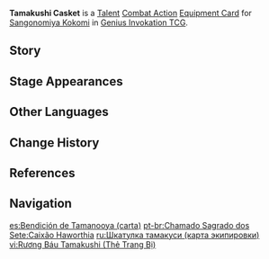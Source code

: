 {{About|the [[Genius Invokation TCG]] Equipment Card|[[Sangonomiya Kokomi]]'s 1st Ascension Passive|Tamakushi Casket}}
{{Genius Invokation TCG Infobox
|title     = Tamakushi Casket
|id        = 212051
|image     = Tamakushi Casket Equipment Card.png
|type      = Equipment Card
|group     = Talent;Combat Action
|character = Sangonomiya Kokomi
|skill     = Nereid's Ascension
|effect    = '''Combat Action''': When your active character is '''Sangonomiya Kokomi''', equip this card.<br>After Sangonomiya Kokomi equips this card, immediately use '''[[Nereid's Ascension (Character Card Skill)|Nereid's Ascension]]''' once.<br>When your Sangonomiya Kokomi, who has this card equipped, uses '''Nereid's Ascension''': Summon a '''[[Bake-Kurage]]''' with a '''Usage(s)''' of 1; if '''Bake-Kurage''' is already on the field, then increase its '''Usage(s)''' by 1 instead.<br>While '''Ceremonial Garment''' exists, '''Bake-Kurage''' deals +1 DMG.
|matching  = 3
|element   = Hydro
|energy    = 2
|source1   = Achieve victory within 6 Rounds in [[Genius Invokation TCG/Stage/Sangonomiya Kokomi/Friendly Fracas|Friendly Fracas (Sangonomiya Kokomi)]]
|source2   = Win with less than 2 characters defeated in [[Genius Invokation TCG/Stage/Sangonomiya Kokomi/Friendly Fracas|Friendly Fracas (Sangonomiya Kokomi)]]
}}
'''Tamakushi Casket''' is a [[Talent Card|Talent]] [[Combat Action Card|Combat Action]] [[Equipment Card]] for [[Sangonomiya Kokomi (Character Card)|Sangonomiya Kokomi]] in [[Genius Invokation TCG]].

==Story==
{{Description|Wisdom yet revealed from the casket parallels tides yet unfolded by the sea.|title=Sangonomiya Kokomi: Tamakushi Casket}}

==Stage Appearances==
{{Genius Invokation TCG Stage Appearances}}

==Other Languages==
{{Other Languages|Transclude=Tamakushi Casket}}

==Change History==
{{Change History|3.5}}

==References==
{{Reflist}}

==Navigation==
{{Genius Invokation TCG Navbox|Equipment Card}}

[[es:Bendición de Tamanooya (carta)]]
[[pt-br:Chamado Sagrado dos Sete:Caixão Haworthia]]
[[ru:Шкатулка тамакуси (карта экипировки)]]
[[vi:Rương Báu Tamakushi (Thẻ Trang Bị)]]